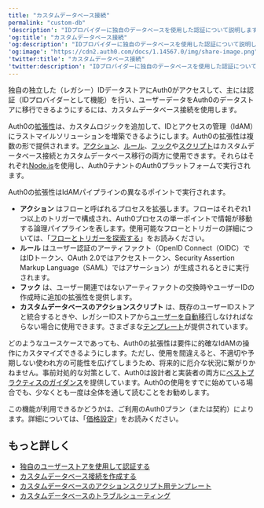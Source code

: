 ```yaml
---
title: "カスタムデータベース接続"
permalink: "custom-db"
'description': "IDプロバイダーに独自のデータベースを使用した認証について説明します。"
'og:title': "カスタムデータベース接続"
'og:description': "IDプロバイダーに独自のデータベースを使用した認証について説明します。"
'og:image': "https://cdn2.auth0.com/docs/1.14567.0/img/share-image.png"
'twitter:title': "カスタムデータベース接続"
'twitter:description': "IDプロバイダーに独自のデータベースを使用した認証について説明します。"
---
```


独自の独立した（レガシー）IDデータストアにAuth0がアクセスして、主には認証（IDプロバイダーとして機能）を行い、ユーザーデータをAuth0のデータストアに移行できるようにするには、カスタムデータベース接続を使用します。

Auth0の[拡張性](/ja-jp/customize/extensions)は、カスタムロジックを追加して、IDとアクセスの管理（IdAM）にラストマイルソリューションを増築できるようにします。Auth0の拡張性は複数の形で提供されます。[アクション](/ja-jp/customize/actions)、[ルール](/ja-jp/customize/rules)、[フック](/ja-jp/customize/hooks)や[スクリプト](/ja-jp/authenticate/database-connections/custom-db/templates)はカスタムデータベース接続とカスタムデータベース移行の両方に使用できます。それらはそれぞれ[Node.js](https://nodejs.org/en/)を使用し、Auth0テナントのAuth0プラットフォームで実行されます。

Auth0の拡張性はIdAMパイプラインの異なるポイントで実行されます。

* **アクション** はフローと呼ばれるプロセスを拡張します。フローはそれぞれ1つ以上のトリガーで構成され、Auth0プロセスの単一ポイントで情報が移動する論理パイプラインを表します。使用可能なフローとトリガーの詳細については、「[フローとトリガーを探索する](/ja-jp/customize/actions/explore-triggers)」をお読みください。
* **ルール** はユーザー認証のアーティファクト（<Tooltip data-tooltip-id="react-containers-DefinitionTooltip-0" href="/ja-jp/glossary?term=openid" tip="OpenID: アプリケーションがログイン情報を収集および保存することなくにユーザーのIDを検証できるようにする認証用のオープン標準。" cta="用語集の表示">OpenID</Tooltip> Connect（OIDC）ではIDトークン、<Tooltip data-tooltip-id="react-containers-DefinitionTooltip-1" href="/ja-jp/glossary?term=oath2" tip="OAuth 2.0: 認可プロトコルとワークフローを定義する認可フレームワーク。" cta="用語集の表示">OAuth 2.0</Tooltip>ではアクセストークン、<Tooltip data-tooltip-id="react-containers-DefinitionTooltip-2" href="/ja-jp/glossary?term=security-assertion-markup-language" tip="Security Assertion Markup Language（SAML）: パスワードなしに二者間で認証情報を交換できる標準化プロトコル。" cta="用語集の表示">Security Assertion Markup Language</Tooltip>（SAML）ではアサーション）が生成されるときに実行されます。
* **フック** は、ユーザー関連ではないアーティファクトの交換時やユーザーIDの作成時に追加の拡張性を提供します。
* **カスタムデータベースのアクションスクリプト** は、既存のユーザーIDストアと統合するときや、レガシーIDストアから[ユーザーを自動移行](/ja-jp/manage-users/user-migration)しなければならない場合に使用できます。さまざまな[テンプレート](/ja-jp/authenticate/database-connections/custom-db/templates)が提供されています。

どのようなユースケースであっても、Auth0の拡張性は要件に的確なIdAMの操作にカスタマイズできるようにします。ただし、使用を間違えると、不適切や予期しない使われ方の可能性を広げてしまうため、将来的に厄介な状況に繋がりかねません。事前対処的な対策として、Auth0は設計者と実装者の両方に[ベストプラクティスのガイダンス](/ja-jp/authenticate/database-connections/custom-db/custom-database-connections-scripts)を提供しています。Auth0の使用をすでに始めている場合でも、少なくとも一度は全体を通して読むことをお勧めします。

<Card title="利用可能性はAuth0プランによって異なる">

この機能が利用できるかどうかは、ご利用のAuth0プラン（または契約）によります。詳細については、「[価格設定](https://auth0.com/pricing)」をお読みください。

</Card>

## もっと詳しく

* [独自のユーザーストアを使用して認証する](/ja-jp/authenticate/database-connections/custom-db/overview-custom-db-connections)
* [カスタムデータベース接続を作成する](/ja-jp/authenticate/database-connections/custom-db/create-db-connection)
* [カスタムデータベースのアクションスクリプト用テンプレート](/ja-jp/authenticate/database-connections/custom-db/templates)
* [カスタムデータベースのトラブルシューティング](/ja-jp/authenticate/database-connections/custom-db/error-handling)